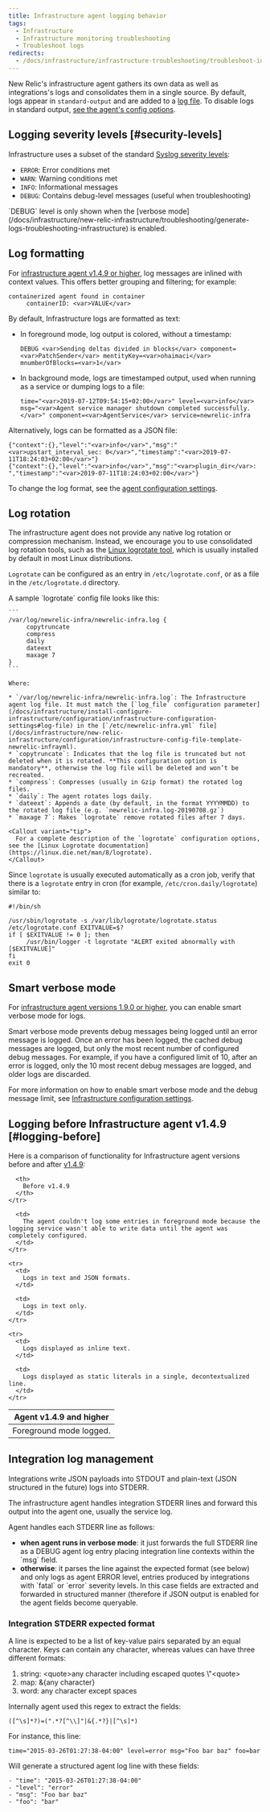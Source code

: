 ```yaml
---
title: Infrastructure agent logging behavior
tags:
  - Infrastructure
  - Infrastructure monitoring troubleshooting
  - Troubleshoot logs
redirects:
  - /docs/infrastructure/infrastructure-troubleshooting/troubleshoot-infra-logs/infrastructure-agent-logging-behavior
---
```


New Relic's infrastructure agent gathers its own data as well as integrations's logs and consolidates them in a single source. By default, logs appear in `standard-output` and are added to a [log file](https://docs.newrelic.com/docs/infrastructure/install-configure-infrastructure/configuration/infrastructure-configuration-settings#log-file). To disable logs in standard output, [see the agent's config options](/docs/infrastructure/install-configure-infrastructure/configuration/infrastructure-configuration-settings#log-to-stdout).

## Logging severity levels [#security-levels]

Infrastructure uses a subset of the standard [Syslog severity levels](https://en.wikipedia.org/wiki/Syslog#Severity_level):

* `ERROR`: Error conditions met
* `WARN`: Warning conditions met
* `INFO`: Informational messages
* `DEBUG`: Contains debug-level messages (useful when troubleshooting)

<Callout variant="important">
  `DEBUG` level is only shown when the [verbose mode](/docs/infrastructure/new-relic-infrastructure/troubleshooting/generate-logs-troubleshooting-infrastructure) is enabled.
</Callout>

## Log formatting

For [infrastructure agent v1.4.9 or higher](https://docs.newrelic.com/docs/release-notes/infrastructure-release-notes/infrastructure-agent-release-notes), log messages are inlined with context values. This offers better grouping and filtering; for example:

```
containerized agent found in container
     containerID: <var>VALUE</var>
```

By default, Infrastructure logs are formatted as text:

* In foreground mode, log output is colored, without a timestamp:

  ```
  DEBUG <var>Sending deltas divided in blocks</var> component=<var>PatchSender</var> mentityKey=<var>ohaimaci</var> mnumberOfBlocks=<var>1</var>
  ```
* In background mode, logs are timestamped output, used when running as a service or dumping logs to a file:

  ```
  time="<var>2019-07-12T09:54:15+02:00</var>" level=<var>info</var> msg="<var>Agent service manager shutdown completed successfully.</var>" component=<var>AgentService</var> service=newrelic-infra
  ```

Alternatively, logs can be formatted as a JSON file:

```
{"context":{},"level":"<var>info</var>","msg":"<var>upstart_interval_sec: 0</var>","timestamp":"<var>2019-07-11T18:24:03+02:00</var>"} 
{"context":{},"level":"<var>info</var>","msg":"<var>plugin_dir</var>: ","timestamp":"<var>2019-07-11T18:24:03+02:00</var>"}
```

To change the log format, see the [agent configuration settings](/docs/infrastructure/install-configure-infrastructure/configuration/infrastructure-configuration-settings#log-format).

## Log rotation

The infrastructure agent does not provide any native log rotation or compression mechanism. Instead, we encourage you to use consolidated log rotation tools, such as the [Linux logrotate tool](http://man7.org/linux/man-pages/man8/logrotate.8.html), which is usually installed by default in most Linux distributions.

`Logrotate` can be configured as an entry in `/etc/logrotate.conf`, or as a file in the `/etc/logrotate.d` directory.

<CollapserGroup>
  <Collapser
    id="logrotate-config-sample"
    title="Logrotate config file sample"
  >
    A sample `logrotate` config file looks like this:

    ```
    /var/log/newrelic-infra/newrelic-infra.log { 
         copytruncate 
         compress 
         daily 
         dateext 
         maxage 7 
    }
    ```

    Where:

    * `/var/log/newrelic-infra/newrelic-infra.log`: The Infrastructure agent log file. It must match the [`log_file` configuration parameter](/docs/infrastructure/install-configure-infrastructure/configuration/infrastructure-configuration-settings#log-file) in the [`/etc/newrelic-infra.yml` file](/docs/infrastructure/new-relic-infrastructure/configuration/infrastructure-config-file-template-newrelic-infrayml).
    * `copytruncate`: Indicates that the log file is truncated but not deleted when it is rotated. **This configuration option is mandatory**, otherwise the log file will be deleted and won’t be recreated.
    * `compress`: Compresses (usually in Gzip format) the rotated log files.
    * `daily`: The agent rotates logs daily.
    * `dateext`: Appends a date (by default, in the format YYYYMMDD) to the rotated log file (e.g. `newrelic-infra.log-20190708.gz`)
    * `maxage 7`: Makes `logrotate` remove rotated files after 7 days.

    <Callout variant="tip">
      For a complete description of the `logrotate` configuration options, see the [Linux Logrotate documentation](https://linux.die.net/man/8/logrotate).
    </Callout>
  </Collapser>
</CollapserGroup>

Since `logrotate` is usually executed automatically as a cron job, verify that there is a `logrotate` entry in cron (for example, `/etc/cron.daily/logrotate`) similar to:

```
#!/bin/sh 

/usr/sbin/logrotate -s /var/lib/logrotate/logrotate.status /etc/logrotate.conf EXITVALUE=$? 
if [ $EXITVALUE != 0 ]; then 
     /usr/bin/logger -t logrotate "ALERT exited abnormally with [$EXITVALUE]" 
fi 
exit 0
```

## Smart verbose mode

For [infrastructure agent versions 1.9.0 or higher](https://docs.newrelic.com/docs/release-notes/infrastructure-release-notes/infrastructure-agent-release-notes), you can enable smart verbose mode for logs.

Smart verbose mode prevents debug messages being logged until an error message is logged. Once an error has been logged, the cached debug messages are logged, but only the most recent number of configured debug messages. For example, if you have a configured limit of 10, after an error is logged, only the 10 most recent debug messages are logged, and older logs are discarded.

For more information on how to enable smart verbose mode and the debug message limit, see [Infrastructure configuration settings](https://docs.newrelic.com/docs/infrastructure/install-configure-manage-infrastructure/configuration/infrastructure-configuration-settings#verbose).

## Logging before Infrastructure agent v1.4.9 [#logging-before]

Here is a comparison of functionality for Infrastructure agent versions before and after [v1.4.9](/docs/release-notes/infrastructure-release-notes/infrastructure-agent-release-notes/new-relic-infrastructure-agent-149):

<table>
  <thead>
    <tr>
      <th>
        Agent v1.4.9 and higher
      </th>

      <th>
        Before v1.4.9
      </th>
    </tr>
  </thead>

  <tbody>
    <tr>
      <td>
        Foreground mode logged.
      </td>

      <td>
        The agent couldn't log some entries in foreground mode because the logging service wasn't able to write data until the agent was completely configured.
      </td>
    </tr>

    <tr>
      <td>
        Logs in text and JSON formats.
      </td>

      <td>
        Logs in text only.
      </td>
    </tr>

    <tr>
      <td>
        Logs displayed as inline text.
      </td>

      <td>
        Logs displayed as static literals in a single, decontextualized line.
      </td>
    </tr>
  </tbody>
</table>

## Integration log management

Integrations write JSON payloads into STDOUT and plain-text (JSON structured in the future) logs into STDERR.

The infrastructure agent handles integration STDERR lines and forward this output into the agent one, usually the service log.

Agent handles each STDERR line as follows:

* **when agent runs in verbose mode**: it just forwards the full STDERR line as a DEBUG agent log entry placing integration line contexts within the \`msg\` field.
* **otherwise**: it parses the line against the expected format (see below) and only logs as agent ERROR level, entries produced by integrations with \`fatal\` or \`error\` severity levels. In this case fields are extracted and forwarded in structured manner (therefore if JSON output is enabled for the agent fields become queryable.

### Integration STDERR expected format

A line is expected to be a list of key-value pairs separated by an equal character. Keys can contain any character, whereas values can have three different formats:

1. string: &lt;quote>any character including escaped quotes \\"&lt;quote>
2. map: &&#x7B;any character}
3. word: any character except spaces

Internally agent used this regex to extract the fields:

```
([^\s]*?)=(".*?[^\\]"|&{.*?}|[^\s]*)
```

For instance, this line:

```
time="2015-03-26T01:27:38-04:00" level=error msg="Foo bar baz" foo=bar
```

Will generate a structured agent log line with these fields:

```
- "time": "2015-03-26T01:27:38-04:00"
- "level": "error"
- "msg": "Foo bar baz"
- "foo": "bar"
```
